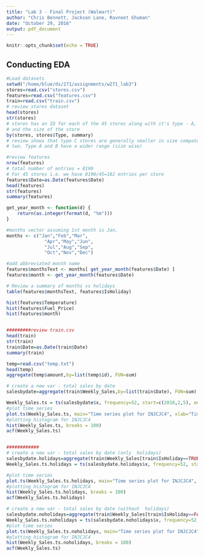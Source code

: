 ```yaml
---
title: "Lab 3 - Final Project (Walmart)"
author: "Chris Bennett, Jackson Lane, Ravneet Ghuman"
date: "October 29, 2016"
output: pdf_document
---
```


```r
knitr::opts_chunk$set(echo = TRUE)
```

## Conducting EDA
```r
#Load datasets
setwd("/home/blue/ds/271/assignments/w271_lab3")
stores=read.csv("stores.csv") 
features=read.csv("features.csv")
train=read.csv("train.csv")
# review stores dataset
head(stores)
str(stores)
# stores has an ID for each of the 45 stores along with it's type - A, B or C
# and the size of the store
by(stores, stores$Type, summary)
# review shows that type C stores are generally smaller in size compated to the other
# two. Type A and B have a wider range (size wise)

#review features
nrow(features)
# total number of entries = 8190
# For 45 stores i.e. we have 8190/45=182 entries per store
features$Date=as.Date(features$Date)
head(features)
str(features)
summary(features)

get_year_month <- function(d) {
    return(as.integer(format(d, "%m")))
}

#months vector assuming 1st month is Jan.
months <- c("Jan","Feb","Mar",
              "Apr","May","Jun",
              "Jul","Aug","Sep",
              "Oct","Nov","Dec")

#add abbreviated month name
features$monthsText <- months[ get_year_month(features$Date) ]
features$month <- get_year_month(features$Date)

# Review a summary of months vs holidays
table(features$monthsText, features$IsHoliday)

hist(features$Temperature)
hist(features$Fuel_Price)
hist(features$month)


#########review train.csv
head(train)
str(train)
train$Date=as.Date(train$Date)
summary(train)

temp=read.csv("temp.txt")
head(temp)
aggregate(temp$amount,by=list(temp$id), FUN=sum)

# create a new var - total sales by date
salesbydate=aggregate(train$Weekly_Sales,by=list(train$Date), FUN=sum)

Weekly_Sales.ts = ts(salesbydate$x, frequency=52, start=c(2010,2,5), end=c(2012,10,26) )
#plot time series
plot.ts(Weekly_Sales.ts, main="Time series plot for INJCJC4", xlab="Time series", ylab="INJCJC4 Values")
#plotting histogram for INJCJC4
hist(Weekly_Sales.ts, breaks = 100)
acf(Weekly_Sales.ts)


############
# create a new var - total sales by date (only  holidays)
salesbydate.holidays=aggregate(train$Weekly_Sales[train$IsHoliday==TRUE],by=list(train$Date[train$IsHoliday==TRUE]), FUN=sum)
Weekly_Sales.ts.holidays = ts(salesbydate.holidays$x, frequency=52, start=c(2010,2,5), end=c(2012,10,26) )

#plot time series
plot.ts(Weekly_Sales.ts.holidays, main="Time series plot for INJCJC4", xlab="Time series", ylab="INJCJC4 Values")
#plotting histogram for INJCJC4
hist(Weekly_Sales.ts.holidays, breaks = 100)
acf(Weekly_Sales.ts.holidays)

# create a new var - total sales by date (without  holidays)
salesbydate.noholidays=aggregate(train$Weekly_Sales[train$IsHoliday==FALSE],by=list(train$Date[train$IsHoliday==FALSE]), FUN=sum)
Weekly_Sales.ts.noholidays = ts(salesbydate.noholidays$x, frequency=52, start=c(2010,2,5), end=c(2012,10,26) )
#plot time series
plot.ts(Weekly_Sales.ts.noholidays, main="Time series plot for INJCJC4", xlab="Time series", ylab="INJCJC4 Values")
#plotting histogram for INJCJC4
hist(Weekly_Sales.ts.noholidays, breaks = 100)
acf(Weekly_Sales.ts)

```



```r

```


```r

```
